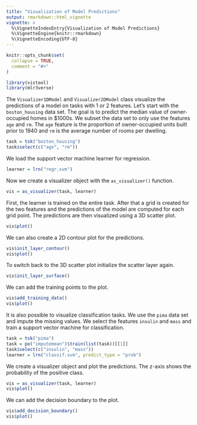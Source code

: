 ```yaml
---
title: "Visualization of Model Predictions"
output: rmarkdown::html_vignette
vignette: >
  %\VignetteIndexEntry{Visualization of Model Predictions}
  %\VignetteEngine{knitr::rmarkdown}
  %\VignetteEncoding{UTF-8}
---
```


```r
knitr::opts_chunk$set(
  collapse = TRUE,
  comment = "#>"
)
```

```r
library(vistool)
library(mlr3verse)
```

The `Visualizer1DModel` and `Visualizer2DModel` class visualize the predictions of a model on tasks with 1 or 2 features.
Let's start with the `boston_housing` data set.
The goal is to predict the median value of owner-occupied homes in $1000s.
We subset the data set to only use the features `age` and `rm`.
The `age` feature is the proportion of owner-occupied units built prior to 1940 and `rm` is the average number of rooms per dwelling.

```r
task = tsk("boston_housing")
task$select(c("age", "rm"))
```

We load the support vector machine learner for regression.

```r
learner = lrn("regr.svm")
```

Now we create a visualizer object with the `as_visualizer()` function.

```r
vis = as_visualizer(task, learner)
```

First, the learner is trained on the entire task.
After that a grid is created for the two features and the predictions of the model are computed for each grid point.
The predictions are then visualized using a 3D scatter plot.

```r
vis$plot()
```

We can also create a 2D contour plot for the predictions.

```r
vis$init_layer_contour()
vis$plot()
```

To switch back to the 3D scatter plot initialize the scatter layer again.

```r
vis$init_layer_surface()
```

We can add the training points to the plot.

```r
vis$add_training_data()
vis$plot()
```

It is also possible to visualize classification tasks.
We use the `pima` data set and impute the missing values.
We select the features `insulin` and `mass` and train a support vector machine for classification.

```r
task = tsk("pima")
task = po("imputemean")$train(list(task))[[1]]
task$select(c("insulin", "mass"))
learner = lrn("classif.svm", predict_type = "prob")
```

We create a visualizer object and plot the predictions.
The z-axis shows the probability of the positive class.

```r
vis = as_visualizer(task, learner)
vis$plot()
```

We can add the decision boundary to the plot.

```r
vis$add_decision_boundary()
vis$plot()
```
